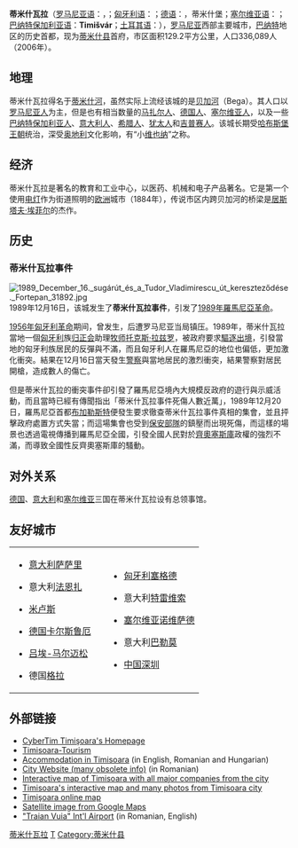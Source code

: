 {{Infobox settlement
| name = 蒂米什瓦拉
| native_name = {{lang|ro|Timișoara}}
| other_name = {{lang|hu|Temesvár}}<br>{{lang|de|Temeschburg}}<br>{{lang|sr|Темишвар}}<br>{{lang|bg|Timišvár}}<br>{{lang|tr|Temeşvar}}
| image_skyline = File:Timisoara collage.jpg
| imagesize = 250px
| image_caption = 
| nickname = Mica Vienă, Orașul Florilor {{ro}}<br>（小[[維也納|維也納]]、花之城）
| image_flag = 
| image_shield = File:ROU TM Timisoara CoA1.png
| pushpin_map = Romania
| pushpin_label_position = bottom
| pushpin_map_caption = 蒂米什瓦拉在[[羅馬尼亞|羅馬尼亞]]的位置
| settlement_type = 城市
| subdivision_type = 國家
| subdivision_name = {{ROM}}
| subdivision_type1 = [[羅馬尼亞行政區劃|縣]]
| subdivision_name1 = [[蒂米什县|蒂米什县]]
| subdivision_type2 = 
| subdivision_name2 = 
| subdivision_type3 = 
| subdivision_name3 = 
| leader_title = 市長
| leader_name = Nicolae Robu
| leader_party = [[國家自由黨_(羅馬尼亞)|PNL]]
| established_title = 建立
| established_date = 
| established_title3 = 城市地位
| established_date3 = 
| elevation_m = 90
| area_total_km2 = 130.5
| area_metro_km2 = 1,570
| population_as_of = 2016
| population_total = 331,927
| population_metro = 468,162
| population_urban = 418,415
| population_density_km2 = auto
| timezone =[[歐洲東部時間|EET]]
| utc_offset = +2
| timezone_DST = [[歐洲東部夏令時間|EEST]]
| utc_offset_DST = +3
| coordinates = 
| population_demonym = Timișorean, Timișoreancă{{ro}}<br>Temesvári{{hu}}
| postal_code_type = 郵政號碼
| postal_code = 300001–300789
| area_code = 
| registration_plate = TM
| blank_name = 
| blank_info = 
| website = {{url|http://www.primariatm.ro}}| }}
'''蒂米什瓦拉'''（[[罗马尼亚语|罗马尼亚语]]：'''{{lang|ro|Timișoara}}'''，{{IPA|/ti.mi'ʃǒa.ra/}}；[[匈牙利语|匈牙利语]]：'''{{lang|hu|Temesvár}}'''；[[德语|德语]]：{{lang|de|'''Temeschburg'''}}，蒂米什堡；[[塞尔维亚语|塞尔维亚语]]：'''{{lang|sr|Темишвар}}'''；[[巴纳特保加利亚语|巴纳特保加利亚语]]：'''Timišvár'''；[[土耳其语|土耳其语]]：'''{{lang|tr|Temeşvar}}'''），[[罗马尼亚|罗马尼亚]]西部主要城市，[[巴纳特|巴纳特]]地区的历史首都，现为[[蒂米什县|蒂米什县]]首府，市区面积129.2平方公里，人口336,089人（2006年）。

==地理==
蒂米什瓦拉得名于[[蒂米什河|蒂米什河]]，虽然实际上流经该城的是[[贝加河|贝加河]]（Bega）。其人口以[[罗马尼亚人|罗马尼亚人]]为主，但是也有相当数量的[[马扎尔人|马扎尔人]]、[[德国人|德国人]]、[[塞尔维亚人|塞尔维亚人]]，以及一些[[巴纳特保加利亚人|巴纳特保加利亚人]]、[[意大利人|意大利人]]、[[希腊人|希腊人]]、[[犹太人|犹太人]]和[[吉普赛人|吉普赛人]]。该城长期受[[哈布斯堡王朝|哈布斯堡王朝]]统治，深受[[奥地利|奥地利]]文化影响，有“小[[维也纳|维也纳]]”之称。

==经济==
蒂米什瓦拉是著名的教育和工业中心，以医药、机械和电子产品著名。它是第一个使用[[电灯|电灯]]作为街道照明的[[欧洲|欧洲]]城市（1884年），传说市区内跨贝加河的桥梁是[[居斯塔夫·埃菲尔|居斯塔夫·埃菲尔]]的杰作。

==历史==
===蒂米什瓦拉事件===
[[File:1989_December_16._sugárút_és_a_Tudor_Vladimirescu_út_kereszteződése._Fortepan_31892.jpg|thumb]]
1989年12月16日，该城发生了'''蒂米什瓦拉事件'''，引发了[[1989年羅馬尼亞革命|1989年羅馬尼亞革命]]。

[[1956年匈牙利革命|1956年匈牙利革命]]期间，曾发生{{link-de|1956年蒂米什瓦拉学生起义|Studentenrevolte in Timișoara 1956|大规模学生抗议事件}}，后遭罗马尼亚当局镇压。1989年，蒂米什瓦拉當地一個[[匈牙利|匈牙利]]族[[归正会|归正会]]助理[[牧师|牧师]][[托克斯·拉兹罗|托克斯·拉兹罗]]，被政府要求[[驅逐出境|驅逐出境]]，引發當地的匈牙利族居民的反彈與不滿，而且匈牙利人在羅馬尼亞的地位也偏低，更加激化衝突。結果在12月16日當天發生[[警察|警察]]與當地居民的激烈衝突，結果警察對居民開槍，造成數人的傷亡。

但是蒂米什瓦拉的衝突事件卻引發了羅馬尼亞境內大規模反政府的遊行與示威活動，而且當時已經有傳聞指出「蒂米什瓦拉事件死傷人數近萬」，1989年12月20日，羅馬尼亞首都[[布加勒斯特|布加勒斯特]]便發生要求徹查蒂米什瓦拉事件真相的集會，並且抨擊政府處置方式失當；而這場集會也受到[[保安部隊|保安部隊]]的鎮壓而出現死傷，而這樣的場景也透過電視傳播到羅馬尼亞全國，引發全國人民對於[[齊奧塞斯庫|齊奧塞斯庫]]政權的強烈不滿，而導致全國性反齊奧塞斯庫的騷動。

==对外关系==
[[德国|德国]]、[[意大利|意大利]]和[[塞尔维亚|塞尔维亚]]三国在蒂米什瓦拉设有总领事馆。

== 友好城市 ==
{|
|width="50%" valign="top"|
* {{flagicon|Italy}} [[意大利|意大利]][[萨萨里|萨萨里]]
* {{flagicon|Italy}} 意大利[[法恩扎|法恩扎]]
* {{FRA}} [[米卢斯|米卢斯]]
* {{flagicon|Germany}} [[德国|德国]][[卡尔斯鲁厄|卡尔斯鲁厄]]
* {{FRA}} [[吕埃-马尔迈松|吕埃-马尔迈松]]
* {{flagicon|Germany}} 德国[[格拉|格拉]]
|width="50%" valign="top"|
* {{flagicon|Hungary}} [[匈牙利|匈牙利]][[塞格德|塞格德]]
* {{flagicon|Italy}} 意大利[[特雷维索|特雷维索]]
* {{flagicon|Serbia}} [[塞尔维亚|塞尔维亚]][[诺维萨德|诺维萨德]]
* {{flagicon|Italy}} 意大利[[巴勒莫|巴勒莫]]
* {{flagicon|China}} [[中国|中国]][[深圳|深圳]]
|}

== 外部链接 ==
{{commons category|Timișoara|蒂米什瓦拉}}
* [https://web.archive.org/web/20051001062559/http://timisoara.com/ CyberTim Timişoara's Homepage]
* [https://web.archive.org/web/20180501161504/http://www.timisoara-tourism.com/ Timisoara-Tourism]
* [https://web.archive.org/web/20070927104100/http://www.romanianhotel.ro/map.php?l=en&c=37 Accommodation in Timisoara] (in English, Romanian and Hungarian)
* [https://web.archive.org/web/20170914182017/http://timisoara.ro/ City Website (many obsolete info)] (in Romanian)
* [http://www.timisoreni.ro/harta/ Interactive map of Timisoara with all major companies from the city] {{Wayback|url=http://www.timisoreni.ro/harta/ |date=20210430070645 }}
* [https://web.archive.org/web/20070929061934/http://www.photomapia.com/map/l665087.htm Timisoara's interactive map and many photos from Timisoara city]
* [http://www.harta-turistica.ro/map.php?ID=6&lang=eng Timişoara online map] {{Wayback|url=http://www.harta-turistica.ro/map.php?ID=6&lang=eng |date=20210410203821 }}
* [http://maps.google.com/maps?hl=en&t=k&ll=45.75664,21.228998&spn=0.006977,0.014462&t=k Satellite image from Google Maps]
* [http://www.aerotim.ro "Traian Vuia" Int'l Airport] {{Wayback|url=http://www.aerotim.ro/ |date=20210414083346 }} (in Romanian, English)

{{coord|45|45|35|N|21|13|48|E|type:city|display=title}}

{{Timiș County}}
{{歐洲文化之都}}
{{Authority control}}

[[Category:蒂米什瓦拉|]]
[[Category:罗马尼亚城市|T]]
[[Category:蒂米什县|Category:蒂米什县]]